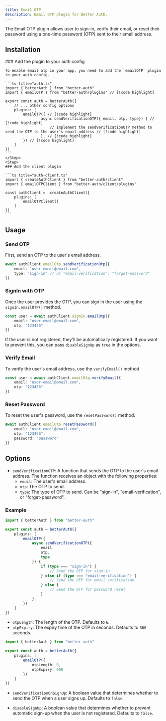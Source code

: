```yaml
---
title: Email OTP
description: Email OTP plugin for Better Auth.
---
```


The Email OTP plugin allows user to sign-in, verify their email, or reset their password using a one-time password (OTP) sent to their email address.


## Installation

<Steps>
  <Step>
    ### Add the plugin to your auth config

    To enable email otp in your app, you need to add the `emailOTP` plugin to your auth config.

    ```ts title="auth.ts"
    import { betterAuth } from "better-auth"
    import { emailOTP } from "better-auth/plugins" // [!code highlight]
    
    export const auth = betterAuth({
        // ... other config options
        plugins: [
            emailOTP({ // [!code highlight]
                    async sendVerificationOTP({ email, otp, type}) { // [!code highlight]
						// Implement the sendVerificationOTP method to send the OTP to the user's email address // [!code highlight]
					}, // [!code highlight]
            }) // [!code highlight]
        ]
    })
    ```
    </Step>
    <Step>
    ### Add the client plugin

    ```ts title="auth-client.ts"
    import { createAuthClient } from "better-auth/client"
    import { emailOTPClient } from "better-auth/client/plugins"
    
    const authClient =  createAuthClient({
        plugins: [
            emailOTPClient()
        ]
    })
    ```
  </Step>
</Steps>

## Usage

### Send OTP

First, send an OTP to the user's email address.

```ts title="example.ts"
await authClient.emailOtp.sendVerificationOtp({
    email: "user-email@email.com",
    type: "sign-in" // or "email-verification", "forget-password"
})
```

### SignIn with OTP

Once the user provides the OTP, you can sign in the user using the `signIn.emailOTP()` method.

```ts title="example.ts"
const user = await authClient.signIn.emailOtp({
    email: "user-email@email.com",
    otp: "123456"
})
```

If the user is not registered, they'll be automatically registered. If you want to prevent this, you can pass `disableSignUp` as `true` in the options.

### Verify Email

To verify the user's email address, use the `verifyEmail()` method.

```ts title="example.ts"
const user = await authClient.emailOtp.verifyEmail({
    email: "user-email@email.com",
    otp: "123456"
})
```

### Reset Password

To reset the user's password, use the `resetPassword()` method.

```ts title="example.ts"
await authClient.emailOtp.resetPassword({
    email: "user-email@email.com",
    otp: "123456",
    password: "password"
})
```

## Options

- `sendVerificationOTP`: A function that sends the OTP to the user's email address. The function receives an object with the following properties:
  - `email`: The user's email address.
  - `otp`: The OTP to send.
  - `type`: The type of OTP to send. Can be "sign-in", "email-verification", or "forget-password".

### Example

```ts title="auth.ts"
import { betterAuth } from "better-auth"

export const auth = betterAuth({
    plugins: [
        emailOTP({
            async sendVerificationOTP({
                email,
                otp,
                type
            }) {
                if (type === "sign-in") {
                    // Send the OTP for sign-in
                } else if (type === "email-verification") {
                    // Send the OTP for email verification
                } else {
                    // Send the OTP for password reset
                }
            },
        })
    ]
})
```

- `otpLength`: The length of the OTP. Defaults to `6`.
- `otpExpiry`: The expiry time of the OTP in seconds. Defaults to `300` seconds.

```ts title="auth.ts"
import { betterAuth } from "better-auth"

export const auth = betterAuth({
    plugins: [
        emailOTP({
            otpLength: 8,
            otpExpiry: 600
        })
    ]
})
```

- `sendVerificationOnSignUp`: A boolean value that determines whether to send the OTP when a user signs up. Defaults to `false`.

- `disableSignUp`: A boolean value that determines whether to prevent automatic sign-up when the user is not registered. Defaults to `false`.
